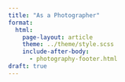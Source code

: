 ```yaml
---
title: "As a Photographer"
format: 
  html:
    page-layout: article
    theme: ../theme/style.scss
    include-after-body: 
      - photography-footer.html
draft: true
---
```


